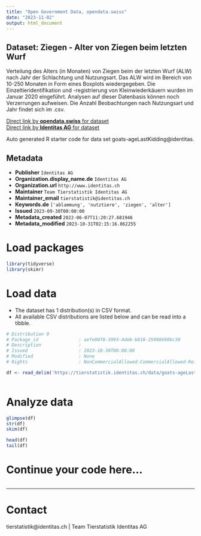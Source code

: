 ```yaml
---
title: "Open Government Data, opendata.swiss"
date: "2023-11-02"
output: html_document
---
```


## Dataset: Ziegen - Alter von Ziegen beim letzten Wurf

Verteilung des Alters (in Monaten) von Ziegen beim der letzten Wurf (ALW) nach Jahr der Schlachtung und Nutzungsart. Das ALW wird im Bereich von 10-250 Monaten in Form eines Boxplots wiedergegeben. Die Einzeltieridentifikation und -registrierung von Kleinwiederkäuern wurden im Januar 2020 eingeführt. Analysen auf dieser Datenbasis können noch Verzerrungen aufweisen. Die Anzahl Beobachtungen nach Nutzungsart und Jahr findet sich im .csv.

[Direct link by **opendata.swiss** for dataset](https://opendata.swiss/de/dataset/ziegen-alter-von-ziegen-bei-der-letzten-ablammung)<br>
[Direct link by **Identitas AG** for dataset](https://tierstatistik.identitas.ch/)

Auto generated R starter code for data set goats-ageLastKidding@identitas.

## Metadata

- **Publisher** `Identitas AG`
- **Organization.display_name.de** `Identitas AG`
- **Organization.url** `http://www.identitas.ch`
- **Maintainer** `Team Tierstatistik Identitas AG`
- **Maintainer_email** `tierstatistik@identitas.ch`
- **Keywords.de** `['ablammung', 'nutztiere', 'ziegen', 'alter']`
- **Issued** `2023-09-30T00:00:00`
- **Metadata_created** `2022-06-07T11:20:27.681946`
- **Metadata_modified** `2023-10-31T02:15:16.862255`


# Load packages

```r

library(tidyverse)
library(skimr)

```

# Load data

-   The dataset has 1 distribution(s) in CSV format.
-   All available CSV distributions are listed below and can be read into a tibble.

```r

# Distribution 0
# Package_id               : aefe00f8-3993-4deb-b818-25098690bc38
# Description              : 
# Issued                   : 2023-10-30T00:00:00
# Modified                 : None
# Rights                   : NonCommercialAllowed-CommercialAllowed-ReferenceRequired

df <- read_delim('https://tierstatistik.identitas.ch/data/goats-ageLastKidding.csv')



```

# Analyze data

```r

glimpse(df)
str(df)
skim(df)

head(df)
tail(df)

```

# Continue your code here...

```r

```

------------------------------------------------------------------------

# Contact

tierstatistik@identitas.ch | Team Tierstatistik Identitas AG
